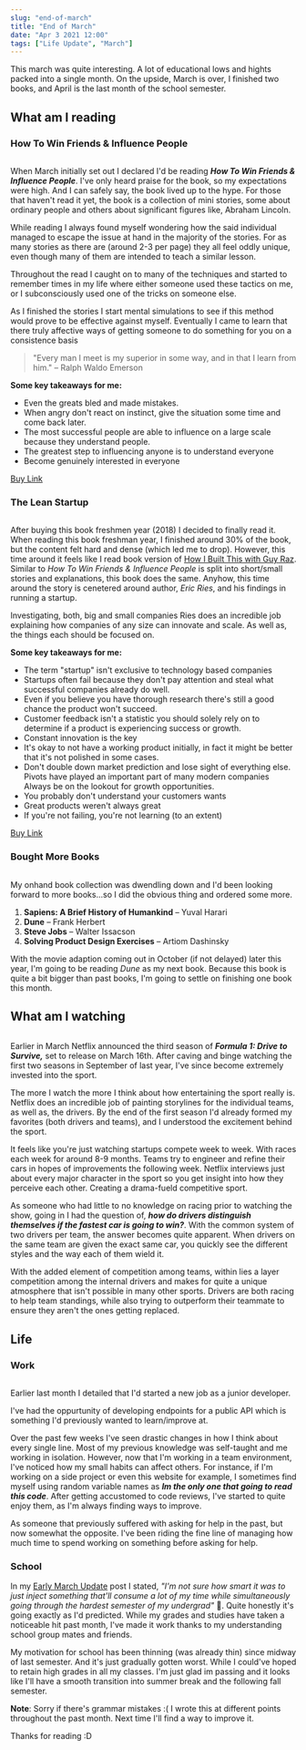 ```yaml
---
slug: "end-of-march"
title: "End of March"
date: "Apr 3 2021 12:00"
tags: ["Life Update", "March"]
---
```


This march was quite interesting. A lot of educational lows and hights packed into a single month. On the upside, March is over, I finished two books, and April is the last month of the school semester.

## What am I reading



### How To Win Friends & Influence People

<IMG url="/lincoln.png"/>

When March initially set out I declared I'd be reading ***How  To Win Friends & Influence People***. I've only heard praise for the book, so my expectations were high. And I can safely say, the book lived up to the hype. For those that haven't read it yet, the book is a collection of mini stories, some about ordinary people and others about significant figures like, Abraham Lincoln.

While reading I always found myself wondering how the said individual managed to escape the issue at hand in the majority of the stories. For as many stories as there are (around 2-3 per page) they all feel oddly unique, even though many of them are intended to teach a similar lesson.

Throughout the read I caught on to many of the techniques and started to remember times in my life where either someone used these tactics on me, or I subconsciously used one of the tricks on someone else.

As I finished the stories I start mental simulations to see if this method would prove to be effective against myself. Eventually I came to learn that there truly affective ways of getting someone to do something for you on a consistence basis 
> "Every man I meet is my superior in some way, and in that I learn from him." – Ralph Waldo Emerson 


**Some key takeaways for me:**

- Even the greats bled and made mistakes.
- When angry don't react on instinct, give the situation some time and come back later.
- The most successful people are able to influence on a large scale because they understand people.
- The greatest step to influencing anyone is to understand everyone
- Become genuinely interested in everyone

[Buy Link](https://www.amazon.com/How-Win-Friends-Influence-People/dp/0671027034)
### The Lean Startup

<IMG url="/apple.png"/>


After buying this book freshmen year (2018) I decided to finally read it. When reading this book freshman year, I finished around 30% of the book, but the content felt hard and dense (which led me to drop). However, this time around it feels like I read book version of [How I Built This with Guy Raz](https://www.npr.org/podcasts/510313/how-i-built-this). Similar to *How To Win Friends & Influence People* is split into short/small stories and explanations, this book does the same. Anyhow, this time around the story is cenetered around author, *Eric Ries*, and his findings in running a startup.

Investigating, both, big and small companies Ries does an incredible job explaining how companies of any size can innovate and scale. As well as, the things each should be focused on.

**Some key takeaways for me:**


- The term "startup" isn't exclusive to technology based companies
- Startups often fail because they don't pay attention and steal what successful companies already do well.
- Even if you believe you have thorough research there's still a good chance the product won't succeed.
- Customer feedback isn't a statistic you should solely rely on to determine if a product is experiencing success or growth.
- Constant innovation is the key
- It's okay to not have a working product initially, in fact it might be better that it's not polished in some cases.
- Don't double down market prediction and lose sight of everything else. Pivots have played an important part of many modern companies  Always be on the lookout for growth opportunities.
- You probably don't understand your customers wants
- Great products weren't always great
- If you're not failing, you're not learning (to an extent)

[Buy Link](https://www.amazon.com/Lean-Startup-Entrepreneurs-Continuous-Innovation/dp/0307887898)
### Bought More Books
<IMG url="/books.jpg"/>

My onhand book collection was dwendling down and I'd been looking forward to more books...so I did the obvious thing and ordered some more.

1. **Sapiens: A Brief History of Humankind** – Yuval Harari
2. **Dune** – Frank Herbert
3. **Steve Jobs** – Walter Issacson
4. **Solving Product Design Exercises** – Artiom Dashinsky

With the movie adaption coming out in October (if not delayed) later this year, I'm going to be reading *Dune* as my next book. Because this book is quite a bit bigger than past books, I'm going to settle on finishing one book this month.
## What am I watching

<IMG url="/charlesleclerc.gif" caption="Charles Leclerc, Formula 1 driver for Scuderia Ferrari"/>

Earlier in March Netflix announced the third season of ***Formula 1: Drive to Survive,*** set to release on March 16th. After caving and binge watching the first two seasons in September of last year, I've since become extremely invested into the sport.

The more I watch the more I think about how entertaining the sport really is. Netflix does an incredible job of painting storylines for the individual teams, as well as, the drivers. By the end of the first season I'd already formed my favorites (both drivers and teams), and I understood the excitement behind the sport.


It feels like you're just watching startups compete week to week. With races each week for around 8-9 months. Teams try to engineer and refine their cars in hopes of improvements the following week. Netflix interviews just about every major character in the sport so you get insight into how they perceive each other. Creating a drama-fueld competitive sport.
<IMG url="/mercedes.png" caption="Mercedes Formula 1 Team, Lewis Hamilton (left), Toto Wolff(center), Valtteri Bottas (right)"/>

As someone who had little to no knowledge on racing prior to watching the show, going in I had the question of, ***how do drivers distinguish themselves if the fastest car is going to win?***.  With the common system of two drivers per team, the answer becomes quite apparent. When drivers on the same team are given the exact same car, you quickly see the different styles and the way each of them wield it.

With the added element of competition among teams, within lies a layer competition among the internal drivers and makes for quite a unique atmosphere that isn't possible in many other sports. Drivers are both racing to help team standings, while also trying to outperform their teammate to ensure they aren't the ones getting replaced.

## Life

### Work
<IMG url="/wind-rises.gif"/>

Earlier last month I detailed that I'd started a new job as a junior developer.

I've had the oppurtunity of developing endpoints for a public API which is something I'd previously wanted to learn/improve at.

Over the past few weeks I've seen drastic changes in how I think about every single line. Most of my previous knowledge was self-taught and me working in isolation. However, now that I'm working in a team environment, I've noticed how my small habits can affect others. For instance, if I'm working on a side project or even this website for example, I sometimes find myself using random variable names as ***Im the only one that going to read this code***. After getting accustomed to code reviews, I've started to quite enjoy them, as I'm always finding ways to improve.

As someone that previously suffered with asking for help in the past, but now somewhat the opposite. I've been riding the fine line of managing how much time to spend working on something before asking for help.

### School
In my [Early March Update](/blog/early-march-update) post I stated, *"I'm not sure how smart it was to just inject something that'll consume a lot of my time while simultaneously going through the hardest semester of my undergrad"* 🤡. Quite honestly it's going exactly as I'd predicted. While my grades and studies have taken a noticeable hit past month, I've made it work thanks to my understanding school group mates and friends. 

My motivation for school has been thinning (was already thin) since midway of last semester. And it's just gradually gotten worst. While I could've hoped to retain high grades in all my classes. I'm just glad im passing and it looks like I'll have a smooth transition into summer break and the following fall semester.

**Note**: Sorry if there's grammar mistakes :( I wrote this at different points throughout the past month. Next time I'll find a way to improve it. 

Thanks for reading :D
